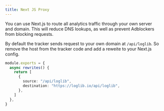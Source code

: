 ```yaml
---
title: Next JS Proxy
---
```


You can use Next.js to route all analytics traffic through your own server and domain. This will reduce DNS lookups, as well as prevent Adblockers from blocking requests.

By default the tracker sends request to your own domain at `/api/loglib`. So remove the host from the tracker code and add a reweite to your Next.js config.

```ts
module.exports = {
  async rewrites() {
    return [
      {
        source: "/api/loglib",
        destination: "https://loglib.io/api/loglib",
      },
    ]
  },
}
```
